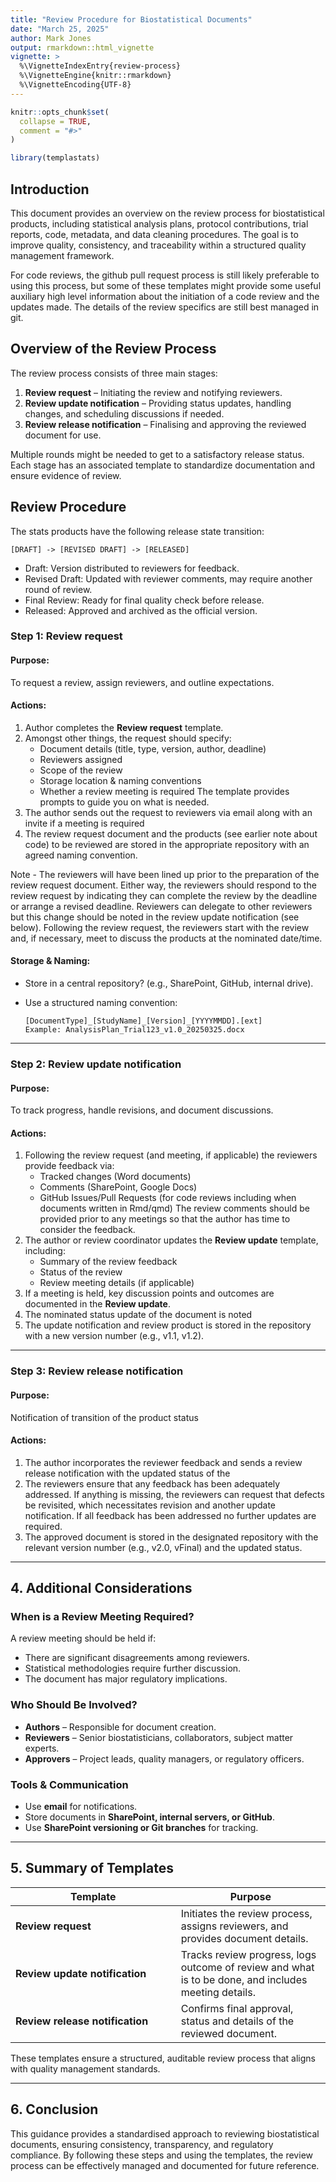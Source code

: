 ```yaml
---
title: "Review Procedure for Biostatistical Documents"
date: "March 25, 2025"
author: Mark Jones
output: rmarkdown::html_vignette
vignette: >
  %\VignetteIndexEntry{review-process}
  %\VignetteEngine{knitr::rmarkdown}
  %\VignetteEncoding{UTF-8}
---
```


```r
knitr::opts_chunk$set(
  collapse = TRUE,
  comment = "#>"
)
```

```r
library(templastats)
```


## Introduction

This document provides an overview on the review process for biostatistical products, including statistical analysis plans, protocol contributions, trial reports, code, metadata, and data cleaning procedures. 
The goal is to improve quality, consistency, and traceability within a structured quality management framework.

For code reviews, the github pull request process is still likely preferable to using this process, but some of these templates might provide some useful auxiliary high level information about the initiation of a code review and the updates made. 
The details of the review specifics are still best managed in git.

## Overview of the Review Process

The review process consists of three main stages:

1. **Review request** – Initiating the review and notifying reviewers.
2. **Review update notification** – Providing status updates, handling changes, and scheduling discussions if needed.
3. **Review release notification** – Finalising and approving the reviewed document for use.

Multiple rounds might be needed to get to a satisfactory release status.
Each stage has an associated template to standardize documentation and ensure evidence of review.

## Review Procedure

The stats products have the following release state transition:

```
[DRAFT] -> [REVISED DRAFT] -> [RELEASED]
```

+ Draft: Version distributed to reviewers for feedback.
+ Revised Draft: Updated with reviewer comments, may require another round of review.
+ Final Review: Ready for final quality check before release.
+ Released: Approved and archived as the official version.

### **Step 1: Review request**

#### Purpose:

To request a review, assign reviewers, and outline expectations.

#### Actions:

1. Author completes the **Review request** template.
2. Amongst other things, the request should specify:
   - Document details (title, type, version, author, deadline)
   - Reviewers assigned
   - Scope of the review
   - Storage location & naming conventions
   - Whether a review meeting is required
   The template provides prompts to guide you on what is needed.
3. The author sends out the request to reviewers via email along with an invite if a meeting is required
4. The review request document and the products (see earlier note about code) to be reviewed are stored in the appropriate repository with an agreed naming convention.

Note - The reviewers will have been lined up prior to the preparation of the review request document.
Either way, the reviewers should respond to the  review request by indicating they can complete the review by the deadline or arrange a revised deadline.
Reviewers can delegate to other reviewers but this change should be noted in the review update notification (see below).
Following the review request, the reviewers start with the review and, if necessary, meet to discuss the products at the nominated date/time.

#### Storage & Naming:

- Store in a central repository? (e.g., SharePoint, GitHub, internal drive).
- Use a structured naming convention:
  ```
  [DocumentType]_[StudyName]_[Version]_[YYYYMMDD].[ext]
  Example: AnalysisPlan_Trial123_v1.0_20250325.docx
  ```

---

### **Step 2: Review update notification**

#### Purpose:

To track progress, handle revisions, and document discussions.

#### Actions:

1. Following the review request (and meeting, if applicable) the reviewers provide feedback via:
   - Tracked changes (Word documents)
   - Comments (SharePoint, Google Docs)
   - GitHub Issues/Pull Requests (for code reviews including when documents written in Rmd/qmd)
   The review comments should be provided prior to any meetings so that the author has time to consider the feedback.
2. The author or review coordinator updates the **Review update** template, including:
   - Summary of the review feedback
   - Status of the review
   - Review meeting details (if applicable)
3. If a meeting is held, key discussion points and outcomes are documented in the **Review update**.
4. The nominated status update of the document is noted
5. The update notification and review product is stored in the repository with a new version number (e.g., v1.1, v1.2).

---

### **Step 3: Review release notification**

#### Purpose:

Notification of transition of the product status

#### Actions:

1. The author incorporates the reviewer feedback and sends a review release notification with the updated status of the 
2. The reviewers ensure that any feedback has been adequately addressed. If anything is missing, the reviewers can request that defects be revisited, which necessitates revision and another update notification. If all feedback has been addressed no further updates are required.
3. The approved document is stored in the designated repository with the relevant version number (e.g., v2.0, vFinal) and the updated status.

---

## 4. Additional Considerations

### **When is a Review Meeting Required?**

A review meeting should be held if:

- There are significant disagreements among reviewers.
- Statistical methodologies require further discussion.
- The document has major regulatory implications.

### **Who Should Be Involved?**

- **Authors** – Responsible for document creation.
- **Reviewers** – Senior biostatisticians, collaborators, subject matter experts.
- **Approvers** – Project leads, quality managers, or regulatory officers.

### **Tools & Communication**

- Use **email** for notifications.
- Store documents in **SharePoint, internal servers, or GitHub**.
- Use **SharePoint versioning or Git branches** for tracking.

---

## 5. Summary of Templates

| Template | Purpose |
|----------|---------|
| **Review request** | Initiates the review process, assigns reviewers, and provides document details. |
| **Review update notification** | Tracks review progress, logs outcome of review and what is to be done, and includes meeting details. |
| **Review release notification** | Confirms final approval, status and details of the reviewed document. |

These templates ensure a structured, auditable review process that aligns with quality management standards.

---

## 6. Conclusion

This guidance provides a standardised approach to reviewing biostatistical documents, ensuring consistency, transparency, and regulatory compliance. 
By following these steps and using the templates, the review process can be effectively managed and documented for future reference.


